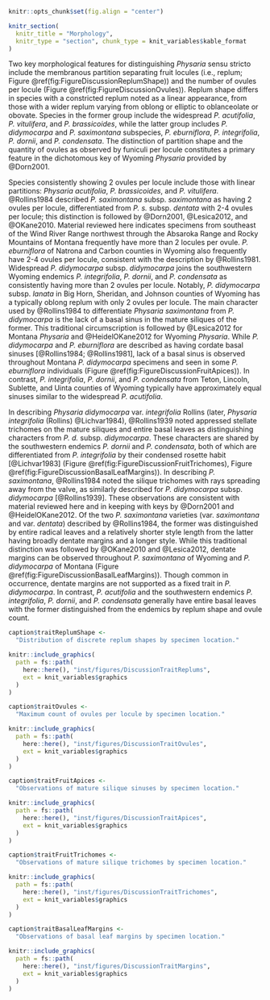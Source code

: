 
```r

knitr::opts_chunk$set(fig.align = "center")

knitr_section(
  knitr_title = "Morphology",
  knitr_type = "section", chunk_type = knit_variables$kable_format
)

```

\paragraph{} Two key morphological features for distinguishing *Physaria*
sensu stricto include the membranous partition separating fruit locules
(i.e., replum; Figure \@ref(fig:FigureDiscussionReplumShape)) and the number of
ovules per locule (Figure \@ref(fig:FigureDiscussionOvules)). Replum shape
differs in species with a constricted replum noted as a linear appearance,
from those with a wider replum varying from oblong or elliptic to oblanceolate
or obovate. Species in the former group include the widespread *P. acutifolia*,
*P. vitulifera*, and *P. brassicoides*, while the latter group includes
*P. didymocarpa* and *P. saximontana* subspecies, *P. eburniflora*,
*P. integrifolia*, *P. dornii*, and *P. condensata*. The distinction of
partition shape and the quantity of ovules as observed by funiculi per locule
constitutes a primary feature in the dichotomous key of Wyoming *Physaria*
provided by @Dorn2001.

\paragraph{} Species consistently showing 2 ovules per locule include those with
linear partitions: *Physaria acutifolia*, *P. brassicoides*, and *P. vitulifera*.
@Rollins1984 described *P. saximontana* subsp. *saximontana* as having 2 ovules
per locule, differentiated from *P. s.* subsp. *dentata* with 2-4 ovules per
locule; this distinction is followed by @Dorn2001, @Lesica2012, and @OKane2010.
Material reviewed here indicates specimens from southeast of the Wind River
Range northwest through the Absaroka Range and Rocky Mountains of Montana
frequently have more than 2 locules per ovule. *P. eburniflora* of Natrona and
Carbon counties in Wyoming also frequently have 2-4 ovules per locule,
consistent with the description by @Rollins1981. Widespread *P. didymocarpa*
subsp. *didymocarpa* joins the southwestern Wyoming endemics *P. integrifolia*,
*P. dornii*, and *P. condensata* as consistently having more than 2 ovules per
locule. Notably, *P. didymocarpa* subsp. *lanata* in Big Horn, Sheridan, and
Johnson counties of Wyoming has a typically oblong replum with only 2 ovules
per locule. The main character used by @Rollins1984 to differentiate
*Physaria saximontana* from *P. didymocarpa* is the lack of a basal sinus in
the mature siliques of the former. This traditional circumscription is followed
by @Lesica2012 for Montana *Physaria* and @HeidelOKane2012 for Wyoming
*Physaria*. While *P. didymocarpa* and *P. eburniflora* are described as having
cordate basal sinuses [@Rollins1984; @Rollins1981], lack of a basal sinus
is observed throughout Montana *P. didymocarpa* specimens and seen in some
*P. eburniflora* individuals (Figure \@ref(fig:FigureDiscussionFruitApices)).
In contrast, *P. integrifolia*, *P. dornii*, and *P. condensata* from Teton,
Lincoln, Sublette, and Uinta counties of Wyoming typically have approximately
equal sinuses similar to the widespread *P. acutifolia*.

\paragraph{} In describing *Physaria didymocarpa* var. *integrifolia*
Rollins (later, *Physaria integrifolia* (Rollins) @Lichvar1984), @Rollins1939
noted appressed stellate trichomes on the mature siliques and entire basal
leaves as distinguishing characters from *P. d.* subsp. *didymocarpa*.
These characters are shared by the southwestern endemics *P. dornii* and
*P. condensata*, both of which are differentiated from *P. integrifolia*
by their condensed rosette habit [@Lichvar1983]
(Figure \@ref(fig:FigureDiscussionFruitTrichomes),
Figure \@ref(fig:FigureDiscussionBasalLeafMargins)).
In describing *P. saximontana*, @Rollins1984 noted the silique trichomes with
rays spreading away from the valve, as similarly described for *P. didymocarpa*
subsp. *didymocarpa* [@Rollins1939]. These observations are consistent with
material reviewed here and in keeping with keys by @Dorn2001 and
@HeidelOKane2012. Of the two *P. saximontana* varieties (var. *saximontana* and
var. *dentata*) described by @Rollins1984, the former was distinguished by
entire radical leaves and a relatively shorter style length from the latter
having broadly dentate margins and a longer style. While this traditional
distinction was followed by @OKane2010 and @Lesica2012, dentate margins can be
observed throughout *P. saximontana* of Wyoming and *P. didymocarpa* of Montana
(Figure \@ref(fig:FigureDiscussionBasalLeafMargins)). Though common in occurrence,
dentate margins are not supported as a fixed trait in *P. didymocarpa*.
In contrast, *P. acutifolia* and the southwestern endemics *P. integrifolia*,
*P. dornii*, and *P. condensata* generally have entire basal leaves with the
former distinguished from the endemics by replum shape and ovule count.

```r

caption$traitReplumShape <-
  "Distribution of discrete replum shapes by specimen location."

knitr::include_graphics(
  path = fs::path(
    here::here(), "inst/figures/DiscussionTraitReplums",
    ext = knit_variables$graphics
  )
)

```

```r

caption$traitOvules <-
  "Maximum count of ovules per locule by specimen location."

knitr::include_graphics(
  path = fs::path(
    here::here(), "inst/figures/DiscussionTraitOvules",
    ext = knit_variables$graphics
  )
)

```

```r

caption$traitFruitApices <-
  "Observations of mature silique sinuses by specimen location."

knitr::include_graphics(
  path = fs::path(
    here::here(), "inst/figures/DiscussionTraitApices",
    ext = knit_variables$graphics
  )
)

```

```r

caption$traitFruitTrichomes <-
  "Observations of mature silique trichomes by specimen location."

knitr::include_graphics(
  path = fs::path(
    here::here(), "inst/figures/DiscussionTraitTrichomes",
    ext = knit_variables$graphics
  )
)

```

```r

caption$traitBasalLeafMargins <-
  "Observations of basal leaf margins by specimen location."

knitr::include_graphics(
  path = fs::path(
    here::here(), "inst/figures/DiscussionTraitMargins",
    ext = knit_variables$graphics
  )
)

```

